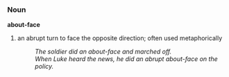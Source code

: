 ===Noun===
'''about-face'''

# an abrupt turn to face the opposite direction; often used metaphorically
#: ''The soldier did an about-face and marched off.''
#: ''When Luke heard the news, he did an abrupt about-face on the policy.''